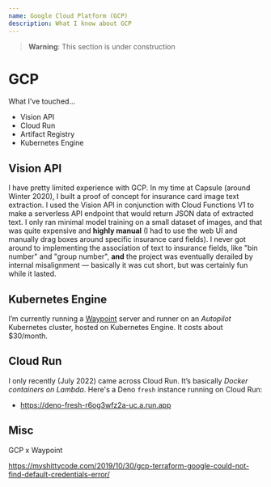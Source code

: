 ```yaml
---
name: Google Cloud Platform (GCP)
description: What I know about GCP
---
```


> **Warning**: This section is under construction

# GCP

What I’ve touched...

- Vision API
- Cloud Run
- Artifact Registry
- Kubernetes Engine

## Vision API

I have pretty limited experience with GCP. In my time at Capsule (around Winter 2020), I
built a proof of concept for insurance card image text extraction. I used the Vision API
in conjunction with Cloud Functions V1 to make a serverless API endpoint that would return
JSON data of extracted text. I only ran minimal model training on a small dataset of images,
and that was quite expensive and **highly manual** (I had to use the web UI and manually drag
boxes around specific insurance card fields). I never got around to implementing the association
of text to insurance fields, like "bin number" and "group number", **and** the project was eventually
derailed by internal misalignment — basically it was cut short, but was certainly fun while
it lasted.

## Kubernetes Engine

I’m currently running a [Waypoint](https://www.waypointproject.io/) server and runner on
an _Autopilot_ Kubernetes cluster, hosted on Kubernetes Engine. It costs about $30/month.

## Cloud Run

I only recently (July 2022) came across Cloud Run. It’s basically _Docker containers on
Lambda_. Here's a Deno `fresh` instance running on Cloud Run:

- https://deno-fresh-r6og3wfz2a-uc.a.run.app

## Misc

GCP x Waypoint

https://myshittycode.com/2019/10/30/gcp-terraform-google-could-not-find-default-credentials-error/
